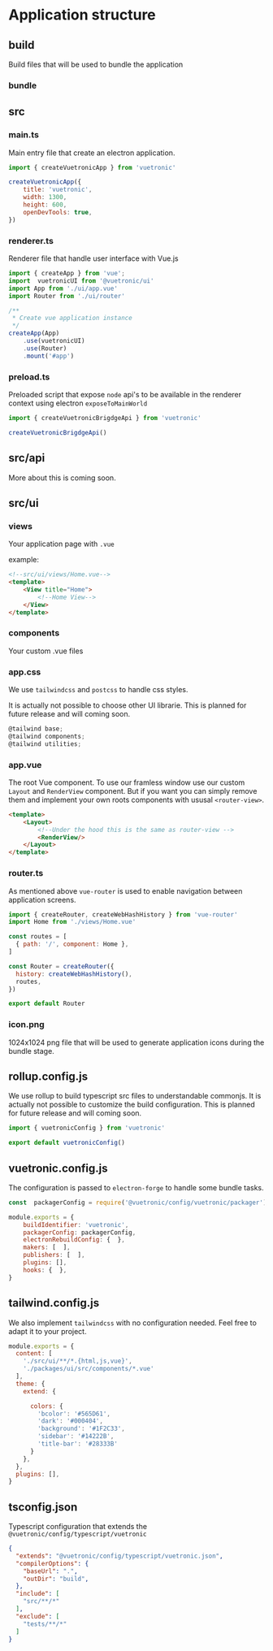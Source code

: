 

# Application structure




## build
Build files that will be used to bundle the application

### bundle


## src

### main.ts
Main entry file that create an electron application.

```js
import { createVuetronicApp } from 'vuetronic'

createVuetronicApp({
    title: 'vuetronic',
    width: 1300,
    height: 600,
    openDevTools: true,
})

```

### renderer.ts
Renderer file that handle user interface with Vue.js

``` js
import { createApp } from 'vue';
import  vuetronicUI from '@vuetronic/ui'
import App from './ui/app.vue'
import Router from './ui/router'

/**
 * Create vue application instance
 */
createApp(App)
    .use(vuetronicUI)
    .use(Router)
    .mount('#app')

```

### preload.ts
Preloaded script that expose `node` api's to be available in the renderer context using electron `exposeToMainWorld`

``` js
import { createVuetronicBrigdgeApi } from 'vuetronic'

createVuetronicBrigdgeApi()

```

## src/api

More about this is coming soon.

## src/ui
 
### views

Your application page with `.vue`

example:
```html
<!--src/ui/views/Home.vue-->
<template>
    <View title="Home">
        <!--Home View-->
    </View>
</template>
```

### components
Your custom .vue files
### app.css
We use `tailwindcss` and `postcss` to handle css styles.


<Callout emoji="🗓">
It is actually not possible to choose other UI librarie. This is planned for future release and will coming soon.
</Callout>

```js
@tailwind base;
@tailwind components;
@tailwind utilities;
```

### app.vue
The root Vue component. To use our framless window use our custom `Layout` and `RenderView` component. But if you want you can simply remove them and implement your own roots components with ususal `<router-view>`. 

```html
<template>
    <Layout>
        <!--Under the hood this is the same as router-view -->
        <RenderView/>
    </Layout>
</template>
```
### router.ts
As mentioned above `vue-router` is used to enable navigation between application screens. 
```js
import { createRouter, createWebHashHistory } from 'vue-router'
import Home from './views/Home.vue'

const routes = [
  { path: '/', component: Home },
]

const Router = createRouter({
  history: createWebHashHistory(),
  routes,
})

export default Router
```

### icon.png
1024x1024 png file that will be used to generate application icons during the bundle stage.





## rollup.config.js
We use rollup to build typescript src files to understandable commonjs.
<Callout emoji="🗓">
It is actually not possible to customize the build configuration. This is planned for future release and will coming soon.
</Callout>

```js
import { vuetronicConfig } from 'vuetronic'

export default vuetronicConfig()
```
## vuetronic.config.js
The configuration is passed to `electron-forge` to handle some bundle tasks.
```js
const  packagerConfig = require('@vuetronic/config/vuetronic/packager')

module.exports = {
    buildIdentifier: 'vuetronic',
    packagerConfig: packagerConfig,
    electronRebuildConfig: {  },
    makers: [  ],
    publishers: [  ],
    plugins: [],
    hooks: {  },
}
```
## tailwind.config.js
We also implement `tailwindcss` with no configuration needed. Feel free to adapt it to your project.
```js
module.exports = {
  content: [
    './src/ui/**/*.{html,js,vue}',
    './packages/ui/src/components/*.vue'
  ],
  theme: {
    extend: {

      colors: {
        'bcolor': '#565D61',
        'dark': '#000404',
        'background': '#1F2C33',
        'sidebar': '#14222B',
        'title-bar': '#28333B'
      }
    },
  },
  plugins: [],
}

```
## tsconfig.json
Typescript configuration that extends the `@vuetronic/config/typescript/vuetronic`
```json
{
  "extends": "@vuetronic/config/typescript/vuetronic.json",
  "compilerOptions": {
    "baseUrl": ".",
    "outDir": "build",
  },
  "include": [
    "src/**/*"
  ],
  "exclude": [
    "tests/**/*"
  ]
}
```